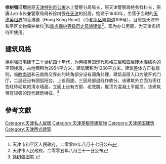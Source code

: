 {{天津历史风貌建筑| 
省区市 = 天津市 | 
名称 = 徐树强旧宅 | 
图片 = [[File:徐树强旧居.jpg|200px]]| 
编号 = 0120065| 
等级 = 重点保护 | 
时代 = 1940年 | 
所在 = [[天津市|天津市]][[和平区_(天津市)|和平区]] | 
公布 = 2005年8月31日| 
}} 

'''徐树强旧居'''是原[[天津特别市公署|天津特别市公署]]水上警察分局局长，原天津警察局特务科科长，原唐山市市长兼警察局局长徐树强在[[天津|天津]]的旧居，始建于1940年，坐落于当时的[[天津英租界|天津英租界]]的香港道（Hong Kong Road）（今[[和平区_(天津市)|和平区]][[睦南道|睦南道]]108号），目前是天津市和平区文物保护单位<ref>天津市和平区人民政府，二零零四年八月十七日公布</ref>和[[天津历史风貌建筑|重点保护等级历史风貌建筑]]<ref>天津市人民政府，二零零五年八月三十一日公布</ref>。现为办公用房，为天津市招待所使用。

== 建筑风格 ==
徐树强旧宅建于二十世纪四十年代，为两幢英国现代风格三层和四层砖木混结构的平顶楼房，占地面积为2954平方米，建筑面积为1366平方米。建筑整体方正有规则，临[[睦南道|睦南道]]和云南路交界处的转角部分设有圆角处理，建筑首层入口为敞开式门厅，二层还设有圆弧阳台，上设雨厦。三层局部退线作收分。该建筑外立面为枣红色缸砖砌筑的清水墙面，立面上设有方窗、老虎窗，屋顶为混凝土平屋顶。该建筑带有较强的现代建筑特征。<ref>[http://www.jwb.com.cn/jwb/html/2010-04/09/content_474404.htm 徐树强旧宅] {{webarchive|url=https://web.archive.org/web/20100413183908/http://www.jwb.com.cn/jwb/html/2010-04/09/content_474404.htm |date=2010-04-13 }}</ref>
 
==參考文獻== 
<div class="references-small"> 
<references /> 
</div> 

{{天津市名人故居}} 

[[Category:天津名人故居|Category:天津名人故居]] 
[[Category:天津英租界建筑物|Category:天津英租界建筑物]]
[[Category:天津民国建筑|Category:天津民国建筑]]
[[Category:天津西式建築|Category:天津西式建築]]